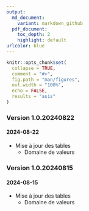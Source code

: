 ```yaml
---
output:
  md_document:
    variant: markdown_github
  pdf_document:
    toc_depth: 2
    highlight: default
urlcolor: blue
---
```

  
```r
knitr::opts_chunk$set(
  collapse = TRUE,
  comment = "#>",
  fig.path = "man/figures",
  out.width = "100%",
  echo = FALSE,
  results = "asis"
)
```

### Version 1.0.20240822
#### 2024-08-22
* Mise à jour des tables
  + Domaine de valeurs

### Version 1.0.20240815
#### 2024-08-15
* Mise à jour des tables
  + Domaine de valeurs
